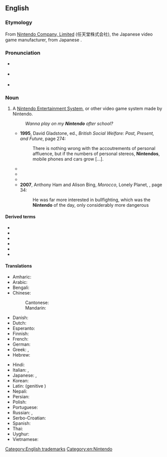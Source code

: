 ==English==
{{wikipedia}}

===Etymology===
From [[w:Nintendo|Nintendo Company, Limited]] (任天堂株式会社), the Japanese video game manufacturer, from Japanese {{m|ja|任天堂|tr=Nintendō||Luck of Heaven}}.

===Pronunciation===
* {{a|RP}} {{IPA|en|/nɪnˈtɛndəʊ/}}
* {{a|GA}} {{IPA|en|/nɪnˈtɛndoʊ/}}
* {{rhymes|en|ɛndəʊ|s=3}}

===Noun===
{{en-noun}}

# {{lb|en|video games}} A [[w:Nintendo Entertainment System|Nintendo Entertainment System]], or other video game system made by Nintendo.
#: ''Wanna play on my '''Nintendo''' after school?''
#* '''1995''', David Gladstone, ed., ''British Social Welfare: Past, Present, and Future'', page 274:
#*: There is nothing wrong with the accoutrements of personal affluence, but if the numbers of personal stereos, '''Nintendos''', mobile phones and cars grow […].
#* {{quote-text|en|year=2005|author=Lila Abu-Lughod|title=Dramas of Nationhood: The Politics of Television in Egypt|page=280|passage=These professionals are the sort whose children play with '''Nintendos''' and own bikes}}
#* {{quote-text|en|year=2005|author=Larry L. Meyer|title=No Paltry Thing: Memoirs Of A Geezer Dad|page=128|passage=Franz: “How do elves make '''Nintendos'''?” Dad: “You ask all the hard questions, don't you? I really don't know.”}}
#* {{quote-text|en|year=2007|author=Ilene Schneider|title=Chanukah Guilt|page=106|passage=The only message at home was from my nephew, letting me know my mother was back home, safe and sound, except for a sore "'''Nintendo''' thumb".}}
#* '''2007''', Anthony Ham and Alison Bing, ''Morocco'', Lonely Planet, {{ISBN|1740599748}}, page 34:
#*: He was far more interested in bullfighting, which was the '''Nintendo''' of the day, only considerably more dangerous<!--;-->

====Derived terms====
* {{l|en|Nintendinitis}}
* {{l|en|Nintendocore}}
* {{l|en|Nintendo thumb}}
* {{l|en|Nintendrone}}
* {{l|en|Nintendoist}}
* {{l|en|anti-Nintendoist}}

====Translations====
{{trans-top|Nintendo Entertainment System, or other video game system made by Nintendo}}
* Amharic: {{t|am|ኒንተንዶ}}
* Arabic: {{t|ar|نينتندو}}
* Bengali: {{t|bn|নিনটেনডো|sc=Beng}}
* Chinese:
*: Cantonese: {{t|yue|任天堂|tr=Jam1 tin1 tong4|sc=Hani}}
*: Mandarin: {{t+|cmn|任天堂|tr=Rèntiāntáng|sc=Hani}}
* Danish: {{t|da|Nintendo}}
* Dutch: {{t|nl|Nintendo}}
* Esperanto: {{t|eo|Nintendo}}
* Finnish: {{t|fi|Nintendo}}
* French: {{t+|fr|Nintendo|f}}
* German: {{t|de|Nintendo|n}}
* Greek: {{t|el|Νιντενδω}}, {{t|el|Νιντενδο}}
* Hebrew: {{t|he|נינטנדו}}
{{trans-mid}}
* Hindi: {{t|hi|निनटेंडो|m}}
* Italian: {{t+|it|Nintendo}}, {{t+|it|Nintendo|f}}
* Japanese: {{t|ja|任天堂|tr=Nintendō}}, {{t|ja|ニンテンドー|tr=Nintendō}}
* Korean: {{t|ko|닌텐도}}
* Latin: {{t|la|Nintendo}} (genitive {{t|la|Nintendonis}})
* Nepali: {{t|ne|निन्टेन्डो|sc=Deva}}
* Persian: {{t+|fa|نینتندو|sc=fa-Arab}}
* Polish: {{t|pl|Nintendo}}
* Portuguese: {{t|pt|Nintendo|m}}
* Russian: {{t|ru|Нинте́ндо}}, {{t|ru|Нинтендо|sc=Cyrl}}
* Serbo-Croatian: {{t|sh|нинтендо}}
* Spanish: {{t|es|Nintendo}}
* Thai: {{t|th|นินเทนโด|tr=Ninthendo}}
* Uyghur: {{t|ug|نىنتېندو}}
* Vietnamese: {{t|vi|Nintendo}}
{{trans-bottom}}

[[Category:English trademarks]]
[[Category:en:Nintendo]]